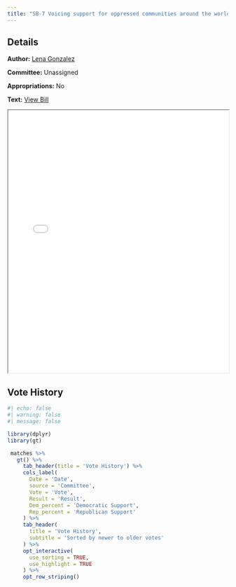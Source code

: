 ```yaml
---
title: "SB-7 Voicing support for oppressed communities around the world"
---
```


::: {.panel-tabset}

## Details

**Author:** [Lena Gonzalez](../senator-pages/district_33.qmd)

**Committee:** Unassigned

**Appropriations:** No

**Text:** [View Bill](../files/pdfs/bills/GONZALEZ_SB7.pdf)

<iframe src="../files/pdfs/bills/GONZALEZ_SB7.pdf" width="100%" height="600px"></iframe>

## Vote History

```r
#| echo: false
#| warning: false
#| message: false

library(dplyr)
library(gt)

 matches %>%
   gt() %>%
     tab_header(title = 'Vote History') %>%
     cols_label(
       Date = 'Date',
       source = 'Committee',
       Vote = 'Vote',
       Result = 'Result',
       Dem_percent = 'Democratic Support',
       Rep_percent = 'Republican Support'
     ) %>%
     tab_header(
       title = 'Vote History',
       subtitle = 'Sorted by newer to older votes'
     ) %>%
     opt_interactive(
       use_sorting = TRUE,
       use_highlight = TRUE
     ) %>%
     opt_row_striping() 

```

:::
